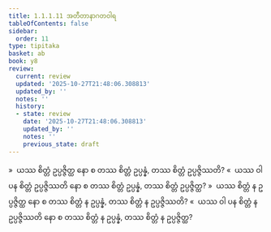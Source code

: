 ```yaml
---
title: 1.1.1.11 အတီတာနာဂတဝါရ
tableOfContents: false
sidebar:
  order: 11
type: tipitaka
basket: ab
book: y8
review:
  current: review
  updated: '2025-10-27T21:48:06.308813'
  updated_by: ''
  notes: ''
  history:
  - state: review
    date: '2025-10-27T21:48:06.308813'
    updated_by: ''
    notes: ''
    previous_state: draft
---
```



<ReviewStatus review={frontmatter.review} showDetails={true} />

<HypothesisAnnotation frontmatter={frontmatter} />

<DynamicBreadcrumb />

<Division number="17" book="y8" e="ch" v="34" p="292">

<Paragraph number="70" book="y8">
»  ယဿ စိတ္တံ ဥပ္ပဇ္ဇိတ္ထ နော စ တဿ စိတ္တံ ဥပ္ပန္နံ, တဿ စိတ္တံ ဥပ္ပဇ္ဇိဿတိ?
</Paragraph>

<Paragraph number="71" book="y8">
«  ယဿ ဝါ ပန စိတ္တံ ဥပ္ပဇ္ဇိဿတိ နော စ တဿ စိတ္တံ ဥပ္ပန္နံ, တဿ စိတ္တံ ဥပ္ပဇ္ဇိတ္ထ?
</Paragraph>

<Paragraph number="72" book="y8">
»  ယဿ စိတ္တံ န ဥပ္ပဇ္ဇိတ္ထ နော စ တဿ စိတ္တံ န ဥပ္ပန္နံ, တဿ စိတ္တံ န ဥပ္ပဇ္ဇိဿတိ?
</Paragraph>

<Paragraph number="73" book="y8">
«  ယဿ ဝါ ပန စိတ္တံ န ဥပ္ပဇ္ဇိဿတိ နော စ တဿ စိတ္တံ န ဥပ္ပန္နံ, တဿ စိတ္တံ န ဥပ္ပဇ္ဇိတ္ထ?
</Paragraph>
</Division>